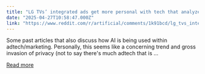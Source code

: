 ```yaml
---
title: "LG TVs’ integrated ads get more personal with tech that analyzes viewer emotions"
date: "2025-04-27T10:58:47.000Z"
link: "https://www.reddit.com/r/artificial/comments/1k91bcd/lg_tvs_integrated_ads_get_more_personal_with_tech/"
---
```


Some past articles that also discuss how AI is being used within adtech/marketing. Personally, this seems like a concerning trend and gross invasion of privacy (not to say there's much adtech that is ...

[Read more](https://www.reddit.com/r/artificial/comments/1k91bcd/lg_tvs_integrated_ads_get_more_personal_with_tech/)

